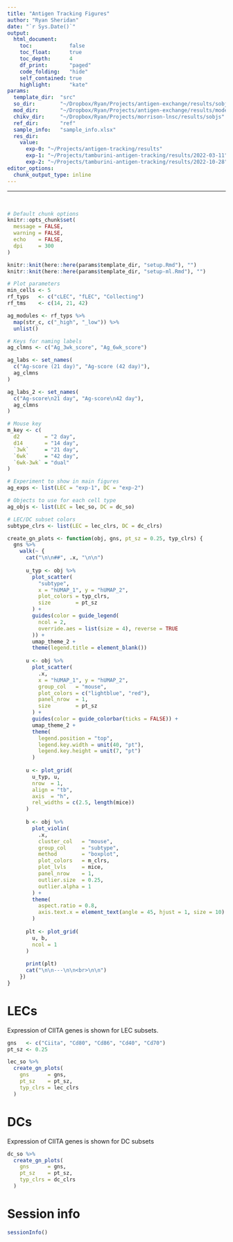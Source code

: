 ```yaml
---
title: "Antigen Tracking Figures"
author: "Ryan Sheridan"
date: "`r Sys.Date()`"
output:
  html_document:
    toc:            false
    toc_float:      true
    toc_depth:      4
    df_print:       "paged"
    code_folding:   "hide"
    self_contained: true
    highlight:      "kate"
params:
  template_dir:  "src"                                                     # template Rmarkdowns
  so_dir:        "~/Dropbox/Ryan/Projects/antigen-exchange/results/sobjs"  # Seurat objects
  mod_dir:       "~/Dropbox/Ryan/Projects/antigen-exchange/results/models/2023-11-01" # ML models
  chikv_dir:     "~/Dropbox/Ryan/Projects/morrison-lnsc/results/sobjs"     # CHIKV objects
  ref_dir:       "ref"                                                     # clustifyr references
  sample_info:   "sample_info.xlsx"
  res_dir:                                                
    value:
      exp-0: "~/Projects/antigen-tracking/results"
      exp-1: "~/Projects/tamburini-antigen-tracking/results/2022-03-11"
      exp-2: "~/Projects/tamburini-antigen-tracking/results/2022-10-28"
editor_options: 
  chunk_output_type: inline
---
```


---

<br>

```r
# Default chunk options
knitr::opts_chunk$set(
  message = FALSE,
  warning = FALSE,
  echo    = FALSE,
  dpi     = 300
)

knitr::knit(here::here(params$template_dir, "setup.Rmd"), "")
knitr::knit(here::here(params$template_dir, "setup-ml.Rmd"), "")

# Plot parameters
min_cells <- 5
rf_typs   <- c("cLEC", "fLEC", "Collecting")
rf_tms    <- c(14, 21, 42)

ag_modules <- rf_typs %>%
  map(str_c, c("_high", "_low")) %>%
  unlist()

# Keys for naming labels
ag_clmns <- c("Ag_3wk_score", "Ag_6wk_score")

ag_labs <- set_names(
  c("Ag-score (21 day)", "Ag-score (42 day)"),
  ag_clmns
)

ag_labs_2 <- set_names(
  c("Ag-score\n21 day", "Ag-score\n42 day"),
  ag_clmns
)

# Mouse key
m_key <- c(
  d2        = "2 day",
  d14       = "14 day",
  `3wk`     = "21 day",
  `6wk`     = "42 day",
  `6wk-3wk` = "dual"
)

# Experiment to show in main figures
ag_exps <- list(LEC = "exp-1", DC = "exp-2")

# Objects to use for each cell type
ag_objs <- list(LEC = lec_so, DC = dc_so)

# LEC/DC subset colors
subtype_clrs <- list(LEC = lec_clrs, DC = dc_clrs)
```

```r
create_gn_plots <- function(obj, gns, pt_sz = 0.25, typ_clrs) {
  gns %>%
    walk(~ {
      cat("\n\n##", .x, "\n\n")
      
      u_typ <- obj %>%
        plot_scatter(
          "subtype",
          x = "hUMAP_1", y = "hUMAP_2",
          plot_colors = typ_clrs,
          size        = pt_sz
        ) +
        guides(color = guide_legend(
          ncol = 2,
          override.aes = list(size = 4), reverse = TRUE
        )) +
        umap_theme_2 +
        theme(legend.title = element_blank())
      
      u <- obj %>%
        plot_scatter(
          .x,
          x = "hUMAP_1", y = "hUMAP_2",
          group_col   = "mouse",
          plot_colors = c("lightblue", "red"),
          panel_nrow  = 1,
          size        = pt_sz
        ) +
        guides(color = guide_colorbar(ticks = FALSE)) +
        umap_theme_2 +
        theme(
          legend.position = "top",
          legend.key.width = unit(40, "pt"),
          legend.key.height = unit(7, "pt")
        )
      
      u <- plot_grid(
        u_typ, u,
        nrow  = 1,
        align = "tb",
        axis  = "h",
        rel_widths = c(2.5, length(mice))
      )
      
      b <- obj %>%
        plot_violin(
          .x,
          cluster_col   = "mouse",
          group_col     = "subtype",
          method        = "boxplot",
          plot_colors   = m_clrs,
          plot_lvls     = mice,
          panel_nrow    = 1,
          outlier.size  = 0.25,
          outlier.alpha = 1
        ) + 
        theme(
          aspect.ratio = 0.8,
          axis.text.x = element_text(angle = 45, hjust = 1, size = 10)
        )
      
      plt <- plot_grid(
        u, b,
        ncol = 1
      )
      
      print(plt)
      cat("\n\n---\n\n<br>\n\n")
    })
}
```

# LECs {.tabset}

Expression of CIITA genes is shown for LEC subsets.

```r
gns   <- c("Ciita", "Cd80", "Cd86", "Cd40", "Cd70")
pt_sz <- 0.25

lec_so %>%
  create_gn_plots(
    gns      = gns,
    pt_sz    = pt_sz,
    typ_clrs = lec_clrs
  )
```

# DCs {.tabset}

Expression of CIITA genes is shown for DC subsets

```r
dc_so %>%
  create_gn_plots(
    gns      = gns,
    pt_sz    = pt_sz,
    typ_clrs = dc_clrs
  )
```

# Session info

```r
sessionInfo()
```
